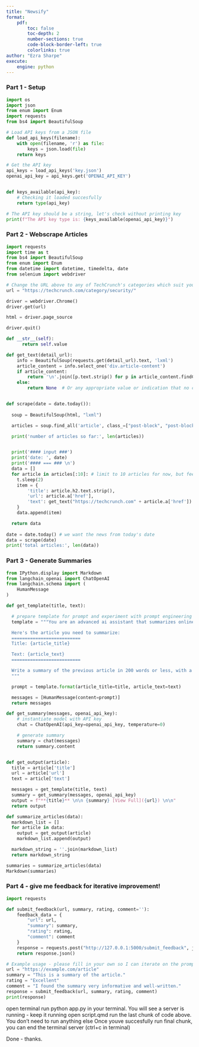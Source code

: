 ```yaml
---
title: "Newsify"
format: 
    pdf: 
        toc: false
        toc-depth: 2
        number-sections: true
        code-block-border-left: true
        colorlinks: true
author: "Ezra Sharpe"
execute:
    engine: python
---
```


### Part 1 - Setup 

```python

import os
import json
from enum import Enum
import requests
from bs4 import BeautifulSoup

# Load API keys from a JSON file
def load_api_keys(filename):
    with open(filename, 'r') as file:
        keys = json.load(file)
    return keys

# Get the API key
api_keys = load_api_keys('key.json')
openai_api_key = api_keys.get('OPENAI_API_KEY')


def keys_available(api_key):
    # Checking it loaded succesfully
    return type(api_key)

# The API key should be a string, let's check without printing key
print(f"The API key type is: {keys_available(openai_api_key)}")

```

### Part 2 - Webscrape Articles

```python

import requests
import time as t
from bs4 import BeautifulSoup
from enum import Enum
from datetime import datetime, timedelta, date
from selenium import webdriver

# Change the URL above to any of TechCrunch's categories which suit your needs!
url = "https://techcrunch.com/category/security/" 

driver = webdriver.Chrome()
driver.get(url)

html = driver.page_source

driver.quit()

def __str__(self):
      return self.value

def get_text(detail_url):
    info = BeautifulSoup(requests.get(detail_url).text, 'lxml')
    article_content = info.select_one('div.article-content')
    if article_content:
        return '\n'.join([p.text.strip() for p in article_content.findChildren('p', recursive=False)])
    else:
        return None  # Or any appropriate value or indication that no content was found


def scrape(date = date.today()):
  
  soup = BeautifulSoup(html, "lxml")

  articles = soup.find_all('article', class_=["post-block", "post-block--image", "post-block--unread"])

  print('number of articles so far:', len(articles))


  print('#### input ###')
  print('date: ', date)
  print('#### === ### \n')
  data = []
  for article in articles[:10]: # limit to 10 articles for now, but feel free to change based on your needs
    t.sleep(2)
    item = {
        'title': article.h2.text.strip(),
        'url': article.a['href'],
        'text': get_text("https://techcrunch.com" + article.a['href'])
    }
    data.append(item)

  return data
    
date = date.today() # we want the news from today's date
data = scrape(date)
print('total articles:', len(data))

```

### Part 3 - Generate Summaries

```python

from IPython.display import Markdown
from langchain_openai import ChatOpenAI
from langchain.schema import (
    HumanMessage
)

def get_template(title, text):

  # prepare template for prompt and experiment with prompt engineering
  template = """You are an advanced ai assistant that summarizes online articles about developments in technology.

  Here's the article you need to summarize:
  ==========================
  Title: {article_title}

  Text: {article_text}
  ==========================

  Write a summary of the previous article in 200 words or less, with a particular focus on giving key details, main points, and examples directly from the article.
  """

  prompt = template.format(article_title=title, article_text=text)

  messages = [HumanMessage(content=prompt)]
  return messages

def get_summary(messages, openai_api_key):
    # instantiate model with API key
    chat = ChatOpenAI(api_key=openai_api_key, temperature=0)

    # generate summary
    summary = chat(messages)
    return summary.content


def get_output(article):
  title = article['title']
  url = article['url']
  text = article['text']

  messages = get_template(title, text)
  summary = get_summary(messages, openai_api_key)
  output = f"**{title}** \n\n {summary} [View Full]({url}) \n\n"
  return output

def summarize_articles(data):
  markdown_list = []
  for article in data:
    output = get_output(article)
    markdown_list.append(output)

  markdown_string = ''.join(markdown_list)
  return markdown_string

summaries = summarize_articles(data)
Markdown(summaries)

```

### Part 4 - give me feedback for iterative improvement!

```python

import requests

def submit_feedback(url, summary, rating, comment=''):
    feedback_data = {
        "url": url,
        "summary": summary,
        "rating": rating,
        "comment": comment
    }
    response = requests.post("http://127.0.0.1:5000/submit_feedback", json=feedback_data)
    return response.json()

# Example usage - please fill in your own so I can iterate on the prompt engineering
url = "https://example.com/article"
summary = "This is a summary of the article."
rating = "Excellent"
comment = "I found the summary very informative and well-written."
response = submit_feedback(url, summary, rating, comment)
print(response)

```

open terminal
run python app.py in your terminal. You will see a server is running - keep it running
open script.qmd 
run the last chunk of code above. You don't need to run anything else 
Once youve succesfully run final chunk, you can end the terminal server (ctrl+c in terminal)

Done - thanks.